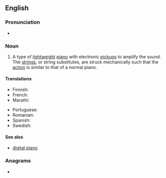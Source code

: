 ==English==
{{wikipedia}}

===Pronunciation===
* {{IPA|en|/əˈlɛk.tɹɪk piˈæn.oʊ/}}

===Noun===
{{en-noun}}

# {{lb|en|musical instruments}} A type of [[lightweight]] [[piano]] with electronic [[pickup]]s to amplify the sound. The [[string]]s, or string substitutes, are struck mechanically such that the [[action]] is similar to that of a normal piano.

====Translations====
{{trans-top|an instrument}}
* Finnish: {{t+|fi|sähköpiano}}
* French: {{t+|fr|piano électrique}}
* Marathi: {{t|mr|विद्युत पियानो|m}}
{{trans-mid}}
* Portuguese: {{t|pt|piano elétrica}}
* Romanian: {{t+|ro|pian electric|n}}
* Spanish: {{t+|es|piano eléctrica}}
* Swedish: {{t+|sv|elpiano|n}}
{{trans-bottom}}

====See also====
* [[digital piano]]

===Anagrams===
* {{anagrams|en|a=acceeiilnoprt|calcipotriene}}